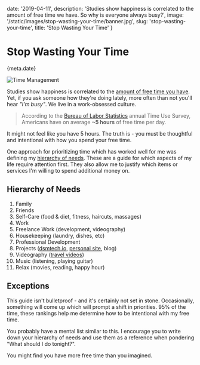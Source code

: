 
date: '2019-04-11',
description: 'Studies show happiness is correlated to the amount of free time we have. So why is everyone always busy?',
image: '/static/images/stop-wasting-your-time/banner.jpg',
slug: 'stop-wasting-your-time',
title: 'Stop Wasting Your Time'
}


# Stop Wasting Your Time

<Date>{meta.date}</Date>

![Time Management](/static/images/stop-wasting-your-time/banner.jpg)

Studies show happiness is correlated to the [amount of free time you have](https://www.inc.com/jessica-stillman/5-research-backed-ways-to-feel-like-you-have-more-time.html).
Yet, if you ask someone how they're doing lately, more often than not you'll hear _"I'm busy"_. We live in a work-obsessed culture.

> According to the [Bureau of Labor Statistics](https://www.bls.gov/charts/american-time-use/activity-leisure.htm) annual Time Use Survey, Americans have on average **~5 hours** of free time per day.

It might not feel like you have 5 hours.
The truth is - you must be thoughtful and intentional with how you spend your free time.

One approach for prioritizing time which has worked well for me was defining my [hierarchy of needs](https://en.wikipedia.org/wiki/Maslow%27s_hierarchy_of_needs).
These are a guide for which aspects of my life require attention first. They also allow me to justify which items or services I'm willing to spend additional money on.

## Hierarchy of Needs

1. Family
2. Friends
3. Self-Care (food & diet, fitness, haircuts, massages)
4. Work
5. Freelance Work (development, videography)
6. Housekeeping (laundry, dishes, etc)
7. Professional Development
8. Projects ([dsmtech.io](https://dsmtech.io/), [personal site](https://github.com/leerob/leerob.io), <Link slug="blog" title="Blog" >blog</Link>)
9. Videography ([travel videos](https://www.youtube.com/channel/UCZMli3czZnd1uoc1ShTouQw))
10. Music (listening, playing guitar)
11. Relax (movies, reading, happy hour)

## Exceptions

This guide isn't bulletproof - and it's certainly not set in stone. Occasionally, something will come up which will prompt a shift in priorities.
95% of the time, these rankings help me determine how to be intentional with my free time.

You probably have a mental list similar to this.
I encourage you to write down your hierarchy of needs and use them as a reference when pondering "What should I do tonight?".

You might find you have more free time than you imagined.
